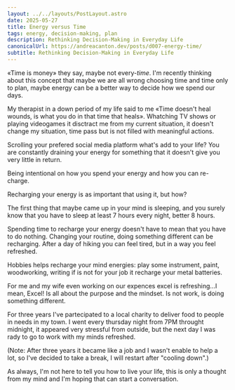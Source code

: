 ```yaml
---
layout: ../../layouts/PostLayout.astro
date: 2025-05-27
title: Energy versus Time
tags: energy, decision-making, plan
description: Rethinking Decision-Making in Everyday Life
canonicalUrl: https://andreacanton.dev/posts/d007-energy-time/
subtitle: Rethinking Decision-Making in Everyday Life
---
```


«Time is money» they say, maybe not every-*time*.
I'm recently thinking about this concept that maybe we are all wrong choosing time and time only to plan, maybe energy can be a better way to decide how we spend our days.

My therapist in a down period of my life said to me «Time doesn't heal wounds, is what you do in that time that heals». Whatching TV shows or playing videogames it disctract me from my current situation, it doesn't change my situation, time pass but is not filled with meaningful actions.

Scrolling your prefered social media platform what's add to your life? You are constantly draining your energy for something that it doesn't give you very little in return.

Being intentional on how you spend your energy and how you can re-charge.

Recharging your energy is as important that using it, but how?

The first thing that maybe came up in your mind is sleeping, and you surely know that you have to sleep at least 7 hours every night, better 8 hours.

Spending time to recharge your energy doesn't have to mean that you have to do nothing. Changing your routine, doing something different can be recharging. After a day of hiking you can feel tired, but in a way you feel refreshed.

Hobbies helps recharge your mind energies: play some instrument, paint, woodworking, writing if is not for your job it recharge your metal batteries.

For me and my wife even working on our expences excel is refreshing...I mean, Excel! Is all about the purpose and the mindset. Is not work, is doing something different.

For three years I've partecipated to a local charity to deliver food to people in needs in my town. I went every thursday night from 7PM throught midnight, it appeared very stressful from outside, but the next day I was rady to go to work with my minds refreshed.

(Note: After three years it became like a job and I wasn't enable to help a lot, so I've decided to take a break, I will restart after "cooling down".)

As always, I'm not here to tell you how to live your life, this is only a thought from my mind and I'm hoping that can start a conversation.

